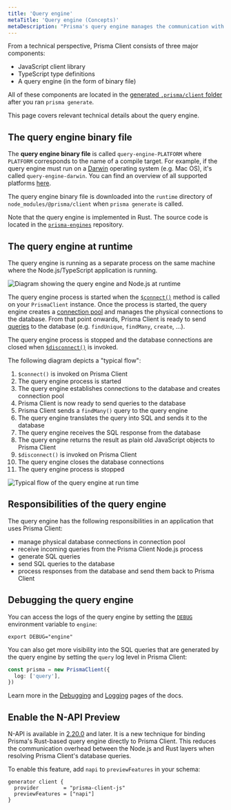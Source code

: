 ```yaml
---
title: 'Query engine'
metaTitle: 'Query engine (Concepts)'
metaDescription: "Prisma's query engine manages the communication with the database when using Prisma Client. Learn how it works on this page."
---
```


<TopBlock>

From a technical perspective, Prisma Client consists of three major components:

- JavaScript client library
- TypeScript type definitions
- A query engine (in the form of binary file)

All of these components are located in the [generated `.prisma/client` folder](working-with-prismaclient/generating-prisma-client#the-prismaclient-npm-package) after you ran `prisma generate`.

This page covers relevant technical details about the query engine.

</TopBlock>

## The query engine binary file

The **query engine binary file** is called `query-engine-PLATFORM` where `PLATFORM` corresponds to the name of a compile target. For example, if the query engine must run on a [Darwin](<https://en.wikipedia.org/wiki/Darwin_(operating_system)>) operating system (e.g. Mac OS), it's called `query-engine-darwin`. You can find an overview of all supported platforms [here](../../../reference/api-reference/prisma-schema-reference#binarytargets-options).

The query engine binary file is downloaded into the `runtime` directory of `node_modules/@prisma/client` when `prisma generate` is called.

Note that the query engine is implemented in Rust. The source code is located in the [`prisma-engines`](https://github.com/prisma/prisma-engines/) repository.

## The query engine at runtime

The query engine is running as a separate process on the same machine where the Node.js/TypeScript application is running.

![Diagram showing the query engine and Node.js at runtime](https://i.imgur.com/1YmOJpx.png)

The query engine process is started when the [`$connect()`](working-with-prismaclient/connection-management) method is called on your `PrismaClient` instance. Once the process is started, the query engine creates a [connection pool](working-with-prismaclient/connection-management#connection-pool) and manages the physical connections to the database. From that point onwards, Prisma Client is ready to send [queries](crud) to the database (e.g. `findUnique`, `findMany`, `create`, ...).

The query engine process is stopped and the database connections are closed when [`$disconnect()`](working-with-prismaclient/connection-management) is invoked.

The following diagram depicts a "typical flow":

1. `$connect()` is invoked on Prisma Client
1. The query engine process is started
1. The query engine establishes connections to the database and creates connection pool
1. Prisma Client is now ready to send queries to the database
1. Prisma Client sends a `findMany()` query to the query engine
1. The query engine translates the query into SQL and sends it to the database
1. The query engine receives the SQL response from the database
1. The query engine returns the result as plain old JavaScript objects to Prisma Client
1. `$disconnect()` is invoked on Prisma Client
1. The query engine closes the database connections
1. The query engine process is stopped

![Typical flow of the query engine at run time](https://i.imgur.com/Nwwx5Cv.png)

## Responsibilities of the query engine

The query engine has the following responsibilities in an application that uses Prisma Client:

- manage physical database connections in connection pool
- receive incoming queries from the Prisma Client Node.js process
- generate SQL queries
- send SQL queries to the database
- process responses from the database and send them back to Prisma Client

## Debugging the query engine

You can access the logs of the query engine by setting the [`DEBUG`](debugging) environment variable to `engine`:

```terminal
export DEBUG="engine"
```

You can also get more visibility into the SQL queries that are generated by the query engine by setting the `query` log level in Prisma Client:

```ts
const prisma = new PrismaClient({
  log: ['query'],
})
```

Learn more in the [Debugging](debugging) and [Logging](working-with-prismaclient/logging) pages of the docs.

## Enable the N-API Preview

N-API is available in [2.20.0](https://github.com/prisma/prisma/releases/2.20.0) and later. It is a new technique for binding Prisma's Rust-based query engine directly to Prisma Client. This reduces the communication overhead between the Node.js and Rust layers when resolving Prisma Client's database queries.

To enable this feature, add `napi` to `previewFeatures` in your schema:

```prisma
generator client {
  provider        = "prisma-client-js"
  previewFeatures = ["napi"]
}
```